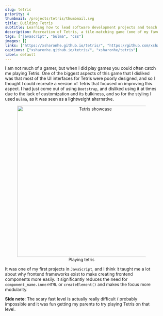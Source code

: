 ```yaml
---
slug: tetris
priority: 4
thumbnail: /projects/tetris/thumbnail.svg
title: Building Tetris
subtitle: Learning how to lead software development projects and teach people how to code 
description: Recreation of Tetris, a tile-matching game (one of my favourites as a kid!), using vanilla JS and Bulma.
tags: ["javascript", "bulma", "css"]
images: []
links: ["https://xsharonhe.github.io/tetris/", "https://github.com/xsharonhe/tetris"]
captions: ["xsharonhe.github.io/tetris/", "xsharonhe/tetris"]
label: default
---
```

<div>
I am not much of a gamer, but when I did play games you could often catch me playing Tetris. One of the biggest aspects
of this game that I disliked was that most of the UI interfaces for Tetris were poorly designed, and so I thought
I could recreate a version of Tetris that focused on improving this aspect. I had just come out of using <code>Bootstrap</code>,
and disliked using it at times due to the lack of customization and its bulkiness, and so for the styling I used
<code>Bulma</code>, as it was seen as a lightweight alternative.

<div align="center">
    <figure>
        <img src="/projects/tetris/showcase.png" alt="Tetris showcase" width="500"/>
        <figcaption>Playing tetris</figcaption>
    </figure>
</div>

It was one of my first projects in <code>JavaScript</code>, and I think it taught me a lot about why frontend frameworks
exist to make creating frontend components more easily. It significantly reduces the need for <code>component_name.innerHTML</code>
or <code>createElement()</code> and makes the focus more modularity.

**Side note**: The scary fast level is actually really difficult / probably impossible and it was fun getting my parents
to try playing Tetris on that level.

</div>
